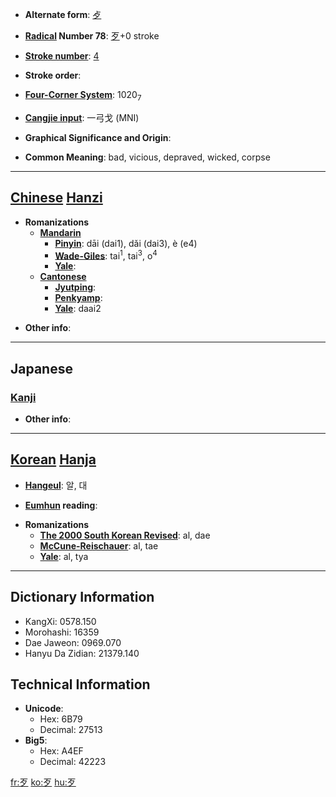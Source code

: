 * '''Alternate form''': [[歺]]

* '''[[Wiktionary:Chinese radical index| Radical]] Number 78''': [[Wiktionary:Chinese radical index 歹|歹]]+0 stroke

* '''[[Wiktionary:Chinese total strokes index|Stroke number]]''': [[Wiktionary:Chinese total strokes index 4|4]]

* '''Stroke order''': 

* '''[[Wiktionary:Chinese four corner index|Four-Corner System]]''': 1020<sub>7</sub>

* '''[[Wiktionary:Chinese Cangjie index|Cangjie input]]''': 一弓戈 (MNI)

* '''Graphical Significance and Origin''': 

* '''Common Meaning''': bad, vicious, depraved, wicked, corpse

----

== [[Chinese]] [[Hanzi]] ==

* '''Romanizations'''
** '''[[Mandarin]]'''
*** '''[[Pinyin]]''': dāi (dai1), dǎi (dai3), è (e4)
*** '''[[Wade-Giles]]''': tai<sup>1</sup>, tai<sup>3</sup>, o<sup>4</sup>
*** '''[[Yale]]''': 
** '''[[Cantonese]]'''
*** '''[[Jyutping]]''':
*** '''[[Penkyamp]]''': 
*** '''[[Yale]]''': daai2

* '''Other info''': 

----

==Japanese==
===[[Kanji]]===
{{kanji|on readings=[[がつ]] (gatsu), [[あつ]] (atsu), [[がち]] (gachi)
|kun readings=[[わるい]] (warui), [[かばねへん]] (kabanehen)
}}

* '''Other info''':  

----

== [[Korean]] [[Hanja]] ==

* '''[[Hangeul]]''': 알, 대

* '''[[Eumhun]] reading''': 

* '''Romanizations'''
** '''[[The 2000 South Korean Revised Romanization|The 2000 South Korean Revised]]''': al, dae
** '''[[McCune-Reischauer]]''': al, tae
** '''[[Yale]]''': al, tya

----

== Dictionary Information ==

* KangXi: 0578.150
* Morohashi: 16359
* Dae Jaweon: 0969.070
* Hanyu Da Zidian: 21379.140

== Technical Information ==

* '''Unicode''':
** Hex: 6B79
** Decimal: 27513
* '''Big5''':
** Hex: A4EF
** Decimal: 42223

[[fr:歹]]
[[ko:歹]]
[[hu:歹]]